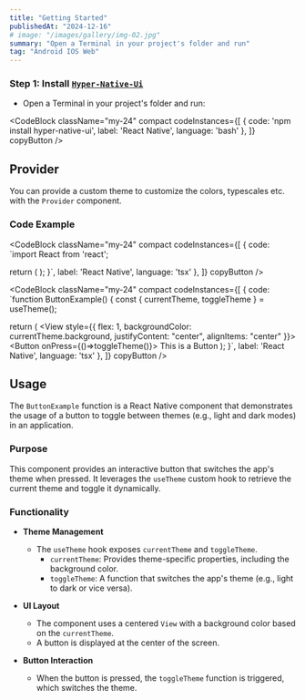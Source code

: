 ```yaml
---
title: "Getting Started"
publishedAt: "2024-12-16"
# image: "/images/gallery/img-02.jpg"
summary: "Open a Terminal in your project's folder and run"
tag: "Android IOS Web"
---
```

### Step 1: Install [`Hyper-Native-Ui`](https://www.npmjs.com/package/hyper-native-ui)

* Open a Terminal in your project's folder and run:

<CodeBlock className="my-24"
    compact
    codeInstances={[
        {
            code: 'npm install hyper-native-ui',
            label: 'React Native',
            language: 'bash'
        },
    ]}
    copyButton
/>
## Provider

You can provide a custom theme to customize the colors, typescales etc. with the `Provider` component.

### **Code Example**
<CodeBlock className="my-24"
    compact
    codeInstances={[
        {
            code: `import React from 'react';

  return (
  <ThemeProvider>
    <ButtonExample/>
  </ThemeProvider>
  );
}`,
            label: 'React Native',
            language: 'tsx'
        },
    ]}
    copyButton
/>

<CodeBlock className="my-24"
    compact
    codeInstances={[
        {
            code: `function ButtonExample() {
  const { currentTheme, toggleTheme } = useTheme();

  return (
    <View style={{
      flex: 1,
      backgroundColor: currentTheme.background,
      justifyContent: "center",
      alignItems: "center"
    }}>
      <Button onPress={()=>toggleTheme()}>
        This is a Button
      </Button>
    </View>
  );
}`,
            label: 'React Native',
            language: 'tsx'
        },
    ]}
    copyButton
/>

## Usage

The `ButtonExample` function is a React Native component that demonstrates the usage of a button to toggle between themes (e.g., light and dark modes) in an application.

### **Purpose**  
This component provides an interactive button that switches the app's theme when pressed. It leverages the `useTheme` custom hook to retrieve the current theme and toggle it dynamically.

### **Functionality**  

- **Theme Management**  
   - The `useTheme` hook exposes `currentTheme` and `toggleTheme`.
     - `currentTheme`: Provides theme-specific properties, including the background color.  
     - `toggleTheme`: A function that switches the app's theme (e.g., light to dark or vice versa).

- **UI Layout**  
   - The component uses a centered `View` with a background color based on the `currentTheme`.  
   - A button is displayed at the center of the screen.

- **Button Interaction**  
   - When the button is pressed, the `toggleTheme` function is triggered, which switches the theme.